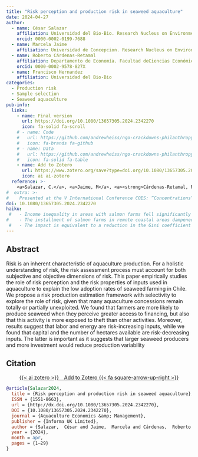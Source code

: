 ```yaml
---
title: "Risk perception and production risk in seaweed aquaculture"
date: 2024-04-27
author:
  - name: César Salazar
    affiliation: Universidad del Bio-Bio. Research Nucleus on Environmental and Natural Resource Economics (NENRE)-EfD Chile
    orcid: 0000-0002-0199-7688
  - name: Marcela Jaime
    affiliation: Universidad de Concepcion. Research Nucleus on Environmental and Natural Resource Economics (NENRE) EfD-Chile, Centre of Applied Ecology and Sustainability (CAPES)
  - name: Roberto Cárdenas-Retamal
    affiliation: Departamento de Economía. Facultad deCiencias Económicas y Administrativas, Universidad Católica de la Santísima Concepción. Interdisciplinary Center forAquaculture Research (INCAR)
    orcid: 0000-0002-9578-827X
  - name: Francisco Hernandez
    affiliation: Universidad del Bio-Bio
categories: 
  - Production risk
  - Sample selection
  - Seaweed aquaculture
pub-info:
  links:
    - name: Final version
      url: https://doi.org/10.1080/13657305.2024.2342270
      icon: fa-solid fa-scroll
    # - name: Code
    #   url: https://github.com/andrewheiss/ngo-crackdowns-philanthropy
    #   icon: fa-brands fa-github
    # - name: Data
    #   url: https://github.com/andrewheiss/ngo-crackdowns-philanthropy/tree/master/data
    #   icon: fa-solid fa-table
    - name: Add to Zotero
      url: https://www.zotero.org/save?type=doi.org/10.1080/13657305.2024.2342270
      icon: ai ai-zotero
  reference: >-
    <a>Salazar, C.</a>, <a>Jaime, M</a>, <a><strong>Cárdenas-Retamal, R.</strong> </a> and <a>Hernandez, F.</a> (2024). “Risk perception and production risk in seaweed aquaculture”. <em>Aquaculture Economics & Management</em> 1-29, doi: <a href="https://doi.org/10.1080/13657305.2024.2342270"><code>10.1080/13657305.2024.2342270</code></a>
#  extra: >-
#    Presented at the V International Conference COES: ”Concentrations” in 2018, and in the X Annual Meeting of the Chilean Society of Regional Studies SOCHER in 2018.
doi: 10.1080/13657305.2024.2342270
haiku: 
 #   - Income inequality in areas with salmon farms fell significantly compared to areas without farms.
#    - The installment of salmon farms in remote coastal areas dampened the general trend of increased income inequality.
 #   - The impact is equivalent to a reduction in the Gini coefficient from 0.479 to 0.464.
---
```


## Abstract

Risk is an inherent characteristic of aquaculture production. For a holistic understanding of risk, the risk assessment process must account for both subjective and objective dimensions of risk. This paper empirically studies the role of risk perception and the risk properties of inputs used in aquaculture to explain the low adoption rates of seaweed farming in Chile. We propose a risk production estimation framework with selectivity to explore the role of risk, given that many aquaculture concessions remain totally or partially unexploited. We found that farmers are more likely to produce seaweed when they perceive greater access to financing, but also that this activity is more exposed to theft than other activities. Moreover, results suggest that labor and energy are risk-increasing inputs, while we found that capital and the number of hectares available are risk-decreasing inputs. The latter is important as it suggests that larger seaweed producers and more investment would reduce production variability


## Citation

<p class="buttons" style="text-align:center;">
<a class="btn btn-danger" target="_blank" href="https://www.zotero.org/save?type=doi.org/10.1080/13657305.2024.2342270">{{< ai zotero >}}&emsp;Add to Zotero {{< fa square-arrow-up-right >}}</a>
</p>

```bibtex
@article{Salazar2024,
  title = {Risk perception and production risk in seaweed aquaculture},
  ISSN = {1551-8663},
  url = {http://dx.doi.org/10.1080/13657305.2024.2342270},
  DOI = {10.1080/13657305.2024.2342270},
  journal = {Aquaculture Economics &amp; Management},
  publisher = {Informa UK Limited},
  author = {Salazar,  César and Jaime,  Marcela and Cárdenas,  Roberto and Hernández,  Francisco},
  year = {2024},
  month = apr,
  pages = {1–29}
}
```
